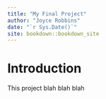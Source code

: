 ```yaml
--- 
title: "My Final Project"
author: "Joyce Robbins"
date: "`r Sys.Date()`"
site: bookdown::bookdown_site
---
```


# Introduction

This project blah blah blah